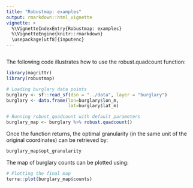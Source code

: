 ```yaml
---
title: "Robustmap: examples"
output: rmarkdown::html_vignette
vignette: >
  %\VignetteIndexEntry{Robustmap: examples}
  %\VignetteEngine{knitr::rmarkdown}
  \usepackage[utf8]{inputenc}
---
```


```r
```

The following code illustrates how to use the robust.quadcount function:

```r
library(magrittr)
library(robustmap)

# Loading burglary data points
burglary <- sf::read_sf(dsn = "../data", layer = "burglary")
burglary <- data.frame(lon=burglary$lon_m,
                       lat=burglary$lat_m)

# Running robust_quadcount with default parameters
burglary_map <- burglary %>% robust.quadcount()

```

Once the function returns, the optimal granularity (in the same unit of the original coordinates) can be retrieved by:

```r
burglary_map$opt_granularity
```

The map of burglary counts can be plotted using:

```r
# Plotting the final map
terra::plot(burglary_map$counts)
```